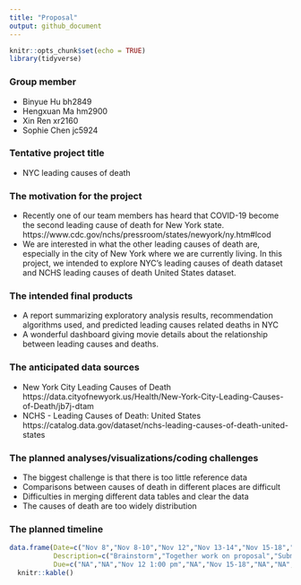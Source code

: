 ```yaml
---
title: "Proposal"
output: github_document
---
```


```r
knitr::opts_chunk$set(echo = TRUE)
library(tidyverse)
```

### Group member
* Binyue Hu bh2849
* Hengxuan Ma hm2900
* Xin Ren xr2160
* Sophie Chen jc5924

### Tentative project title
* NYC leading causes of death 

### The motivation for the project
* Recently one of our team members has heard that COVID-19 become the second leading cause of death for New York state.
https://www.cdc.gov/nchs/pressroom/states/newyork/ny.htm#lcod
* We are interested in what the other leading causes of death are, especially in the city of New York where we are currently living. In this project, we intended to explore NYC's leading causes of death dataset and NCHS leading causes of death United States dataset.

### The intended final products 
* A report summarizing exploratory analysis results, recommendation algorithms used, and predicted leading causes related deaths in NYC	
* A wonderful dashboard giving movie details about the relationship between leading causes and deaths.

### The anticipated data sources
* New York City Leading Causes of Death https://data.cityofnewyork.us/Health/New-York-City-Leading-Causes-of-Death/jb7j-dtam
* NCHS - Leading Causes of Death: United States https://catalog.data.gov/dataset/nchs-leading-causes-of-death-united-states

### The planned analyses/visualizations/coding challenges
- The biggest challenge is that there is too little reference data
- Comparisons between causes of death in different places are difficult
- Difficulties in merging different data tables and clear the data
- The causes of death are too widely distribution

### The planned timeline
```r
data.frame(Date=c("Nov 8","Nov 8-10","Nov 12","Nov 13-14","Nov 15-18","Nov 30","Dec 4","Dec 10","Dec 10","Dec 12-14","Dec 15"),
           Description=c("Brainstorm","Together work on proposal","Submit the proposal","Distribute tasks","Project reviewing meeting","Finish the coding part","Start to construct a webpage","Report&webpage and screencast","Peer assessment","Practice for presentation","In class discussion of project"),
           Due=c("NA","NA","Nov 12 1:00 pm","NA","Nov 15-18","NA","NA","Dec 10 11:59 pm","Dec 10 11:59 pm","NA","Dec 15")) %>% 
  knitr::kable()
```








